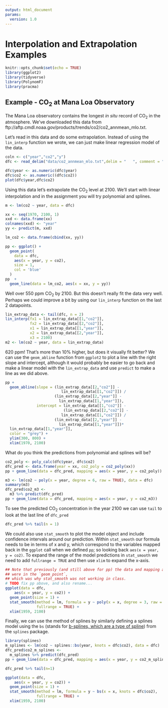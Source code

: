 ```yaml
---
output: html_document
params:
  version: 1.0
---
```


# Interpolation and Extrapolation Examples

```r
knitr::opts_chunk$set(echo = TRUE)
library(ggplot2)
library(tidyverse)
library(PolynomF)
library(pracma)
```

## Example - CO~2~ at Mana Loa Observatory

The Mana Loa observatory contains the longest *in situ* record of CO~2~ in the atmosphere. We've downloaded this data from  ftp://aftp.cmdl.noaa.gov/products/trends/co2/co2_annmean_mlo.txt. 

Let's read in this data and do some extrapolation. Instead of using the `lin_interp` function we wrote, we can just make linear regression model of the data. 

```r
coln <- c("year","co2","y")
dfc <- read_delim("data/co2_annmean_mlo.txt",delim = "   ", comment = "#",col_names = coln)

dfc$year <- as.numeric(dfc$year)
dfc$co2 <- as.numeric((dfc$co2))
plot(dfc$year,dfc$co2)


```

Using this data let's extrapolate the CO~2~ level at 2100. We'll start with linear interpolation and in the assignment you will try polynomial and splines.

```r
m <- lm(co2 ~ year, data = dfc)

xx <- seq(1970, 2100, 1)
xxd <- data.frame(xx)
colnames(xxd) <- "year"
yy <- predict(m, xxd)

lm_co2 <- data.frame(cbind(xx, yy))

pp <- ggplot() +
  geom_point(
    data = dfc,
    aes(x = year, y = co2),
    size = 1,
    col = 'blue'
  )
pp  +
  geom_line(data = lm_co2, aes(x = xx, y = yy))
```

Well over 550 ppm CO~2~ by 2100. But this doesn't really fit the data very well. Perhaps we could improve a bit by using our `lin_interp` function on the last 2 datapoints. 

```r
lin_extrap_data <- tail(dfc, n = 2)
lin_interp(fx1 = lin_extrap_data[[1,"co2"]],
           fx2 = lin_extrap_data[[2,"co2"]], 
           x1 = lin_extrap_data[[1,"year"]],
           x2 = lin_extrap_data[[2,"year"]], 
           x3 = 2100)
m2 <- lm(co2 ~ year, data = lin_extrap_data)

```

620 ppm! That's more than 10% higher, but does it visually fit better? We can use the `geom_abline` function from `ggplot2` to plot a line with the right slope and intercept, although it would probably be easier to go back and make a linear model with the `lin_extrap_data` and use `predict` to make a line as we did above. 

```r
pp +
  geom_abline(slope = (lin_extrap_data[[2,"co2"]] - 
                         lin_extrap_data[[1,"co2"]]) / 
                      (lin_extrap_data[[2,"year"]] - 
                        lin_extrap_data[[1,"year"]]), 
              intercept = lin_extrap_data[[1,"co2"]] -
                          (lin_extrap_data[[2,"co2"]] - 
                         lin_extrap_data[[1,"co2"]]) / 
                      (lin_extrap_data[[2,"year"]] - 
                        lin_extrap_data[[1,"year"]])*
  lin_extrap_data[[1,"year"]], 
  color = "grey") + 
  ylim(300, 800) + 
  xlim(1970, 2100)
```

What do you think the predictions from polynomial and splines will be? 

```r
co2_poly <- poly_calc(dfc$year, dfc$co2)
dfc_pred <- data.frame(year = xx, co2_poly = co2_poly(xx))
pp + geom_line(data = dfc_pred, mapping = aes(x = year, y = co2_poly))


```

```r
m3 <- lm(co2 ~ poly(x = year, degree = 6, raw = TRUE), data = dfc)
summary(m3)
dfc_pred$co2_m3 <- 
  m3 %>% predict(dfc_pred) 
pp + geom_line(data = dfc_pred, mapping = aes(x = year, y = co2_m3))

```
To see the predicted CO~2~ concentration in the year 2100 we can use `tail` to look at the last line of `dfc_pred`
```r
dfc_pred %>% tail(n = 1)
```

We could also use `stat_smooth` to plot the model object and include confidence intervals around our prediction. Within `stat_smooth` our formula needs to be in terms of x and y, which correspond to the variables mapped back in the `ggplot` call when we defined `pp`; so looking back `aes(x = year, y = co2)`. To expand the range of the model predictions in `stat_smooth` we need to add `fullrange = TRUE` and then use `xlim` to expand the x-axis. 

```r
## Note that previously (and still above for pp) the data and mapping arguments
## were in the `geom_point`, 
## which was why stat_smooth was not working in class.  
# TODO fix pp above, and also rename...
ggplot(data = dfc,
    aes(x = year, y = co2)) +
  geom_point(size = 1) + 
  stat_smooth(method = lm, formula = y ~ poly(x = x, degree = 3, raw = TRUE), 
              fullrange = TRUE) + 
  xlim(1959, 2100)
```

Finally, we can use the method of splines by similarly defining a splines model using the `bs` (stands for [b-splines, which are a type of spline](https://en.wikipedia.org/wiki/B-spline)) from the `splines` package.  

```r
library(splines)
m_splines <- lm(co2 ~ splines::bs(year, knots = dfc$co2), data = dfc)
dfc_pred$co2_m_splines <- 
  m_splines %>% predict(dfc_pred) 
pp + geom_line(data = dfc_pred, mapping = aes(x = year, y = co2_m_splines))
```

```r
dfc_pred %>% tail(n=1)
```

```r
ggplot(data = dfc,
    aes(x = year, y = co2)) +
  geom_point(size = 1) + 
  stat_smooth(method = lm, formula = y ~ bs(x = x, knots = dfc$co2), 
              fullrange = TRUE) + 
  xlim(1959, 2100)
```


